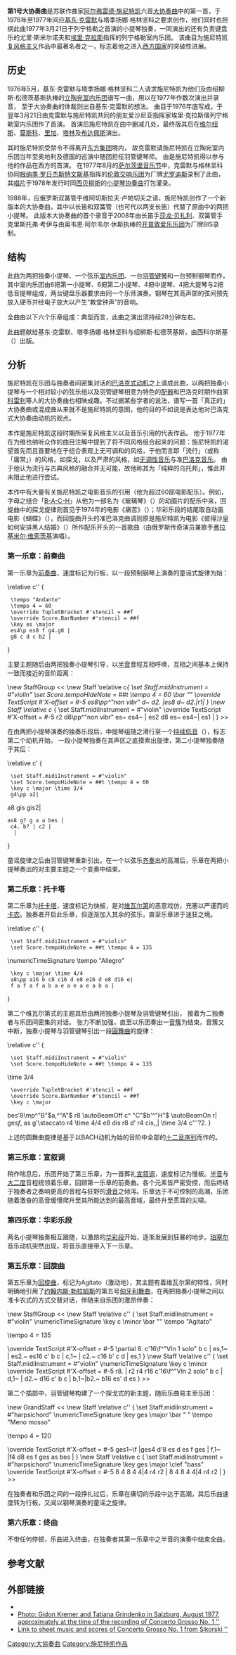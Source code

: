 {{Infobox musical composition
|name                = 第1号大协奏曲
|type                = 
|composer            = [[阿尔弗雷德·施尼特凯|阿尔弗雷德·施尼特凯]]
|image               = Alfred Schnittke 1934-1998.jpg
|alt                 = 
|image_caption       = 
|other_name          = 
|key                 = 
|opus                = 
|period              = 
|style               = [[复风格主义|复风格主义]]
|composed            = 1976年-1977年
|dedication          = [[基东·克雷默|基东·克雷默]]、[[塔季扬娜·格林坚科|塔季扬娜·格林坚科]]及[[绍柳斯·松德茨基斯|绍柳斯·松德茨基斯]]
|duration            = 约28分钟
|movements           = 六
|scoring             = 两把独奏[[小提琴|小提琴]]、弦乐[[室内管弦乐团|室内管弦乐团]]、[[羽管键琴|羽管键琴]]与[[预制钢琴|预制钢琴]]
|premiere_date       = 1977年3月21日
|premiere_conductor  = [[埃里·克拉斯|埃里·克拉斯]]
|premiere_location   = [[列宁格勒|列宁格勒]]
|premiere_performers = 基东·克雷默与塔季扬娜·格林坚科（小提琴）；尤里·斯米尔诺夫（键盘乐）及列宁格勒室内乐团
|misc                = 
}}
'''第1号大协奏曲'''是苏联作曲家[[阿尔弗雷德·施尼特凯|阿尔弗雷德·施尼特凯]]六首[[大协奏曲|大协奏曲]]中的第一首，于1976年至1977年间应[[基東·克雷默|基东·克雷默]]与塔季扬娜·格林坚科之要求创作，他们同时也担纲此曲1977年3月21日于列宁格勒之首演的小提琴独奏，一同演出的还有负责键盘乐的尤里·斯米尔诺夫和[[埃里·克拉斯|埃里·克拉斯]]指挥的列宁格勒室内乐团。{{Sfn|Schnittke|2002}} 该曲目为施尼特凯[[复风格主义|复风格主义]]作品中最著名者之一，标志着他之进入[[西方集團|西方国家]]的突破性进展。{{Sfn|Ivashkin|2009}}

== 历史 ==
1976年5月，基东·克雷默与塔季扬娜·格林坚科二人请求施尼特凯为他们及由绍柳斯·松德茨基斯执棒的[[立陶宛室内乐团|立陶宛室内乐团]]谱写一曲，用以在1977年作数次演出并录音，{{Sfn|Schnittke|2002}} 至于大协奏曲的体裁则出自基东·克雷默的想法。{{Sfn|Tremblay|2007}}  曲目于1976年底写成，于翌年3月21日由克雷默与施尼特凯共同的朋友爱沙尼亚指挥家埃里·克拉斯偕列宁格勒室内乐团作了首演。 首演后施尼特凯在曲中删减几处，最终版其后在[[维尔纽斯|维尔纽斯]]、[[莫斯科|莫斯科]]、[[里加|里加]]、[[塔林|塔林]]及[[布达佩斯|布达佩斯]]演出。

其时施尼特凯受禁令不得离开[[東方集團|东方集团]]境内， 故克雷默请施尼特凯在立陶宛室内乐团当年至奥地利及德国的巡演中随团担任羽管键琴师。{{Sfn|Ivashkin|1996}} 由是施尼特凯得以参与他的作品在西方的首演。 在1977年8月的[[萨尔茨堡音乐节|萨尔茨堡音乐节]]中，克雷默与格林坚科协同[[根纳季·罗日杰斯特文斯基|根纳季·罗日杰斯特文斯基]]指挥的[[伦敦交响乐团|伦敦交响乐团]]为厂牌[[尤罗迪斯|尤罗迪斯]]录制了此曲，其[[密紋唱片|唱片]]于1978年发行时同[[西贝柳斯|西贝柳斯]]的[[小提琴协奏曲_(西贝柳斯)|小提琴协奏曲]]打包灌录。

1988年，应俄罗斯双簧管手维阿切斯拉夫·卢帕切夫之请，施尼特凯创作了一个新版本的大协奏曲，其中以长笛和双簧管（也可代以两支长笛）代替了原曲中的两把小提琴。{{Sfn|Ivashkin|2009}} 此版本大协奏曲的首个录音于2008年由长笛手[[莎龙·贝扎利|莎龙·贝扎利]]、双簧管手克里斯托弗·考伊与由奥韦恩·阿尔韦尔·休斯执棒的[[开普敦爱乐乐团|开普敦爱乐乐团]]为厂牌BIS录制。

== 结构 ==
此曲为两把独奏小提琴、一个弦乐[[室内乐|室内乐团]]、一台[[羽管键琴|羽管键琴]]和一台预制钢琴而作，其中室内乐团由6把第一小提琴、6把第二小提琴、4把中提琴、4把大提琴与2把低音提琴组成，两台键盘乐器要求由同一个乐师演奏。钢琴在其高声部的弦间预先放入硬币并经电子放大以产生“教堂钟声”的音响。{{Sfn|Ivashkin|1996}}

全曲由以下六个乐章组成：{{Ordered list|[[前奏曲|前奏曲]]（行板）|[[托卡塔|托卡塔]]（快板）|[[宣叙调|宣叙调]]（慢板（Lento））|[[华彩乐段|华彩乐段]]|[[回旋曲|回旋曲]]（激动地（Agitato））|[[终曲|终曲]]（行板）}}典型而言，此曲之演出须持续28分钟左右。

此曲题献给基东·克雷默、塔季扬娜·格林坚科与绍柳斯·松德茨基斯，由西科尔斯基（{{lang-en|Sikorsky}}）出版。

== 分析 ==
施尼特凯在乐团与独奏者间密集对话的[[巴洛克音乐|巴洛克式]][[乐想|动机]]之上谱成此曲，以两把独奏小提琴与一个相对较小的弦乐组以及羽管键琴相竞为特色的[[配器法|配器]]和巴洛克时期作曲家[[阿尔坎杰罗·科雷利|科雷利]]等人的大协奏曲也相映成趣。不过据某些学者的说法，谱写一首「真正的」大协奏曲或混成曲从来就不是施尼特凯的意图，他的目的不如说是表达他对巴洛克式大协奏曲动机的观点。{{Sfn|Tremblay|2007}}

本作是施尼特凯这段时期所采复风格主义以及音乐引用的代表作品。 他于1977年在为维也纳听众作的曲目注解中提到了将不同风格组合起来的问题：{{Cquote|我梦想着那座属于一种统一起来的风格的乌托邦，在那里「U」（{{Lang-de|Unterhaltung}}，意为「娱乐」）与「E」（{{Lang-de|Ernst}}，意为「严肃」）的碎片不是用在喜剧效果上，而是郑重地反映了音乐千面的真实。这就是为什么我决定把我给卡通电影配的乐中的一些片段拼起来： 一首欢乐的童声合唱、一首思乡的无调性小夜曲、一段百分之百打包票的（苏联制造的）科雷利， 最后，还有我曾祖母在羽管键琴上弹的我祖母最喜欢的一首[[探戈|探戈]]。 我肯定这些主题配合起来都很不错，我用它们也绝对是认真的。{{Sfn|Ivashkin|1996}}}}施尼特凯的渴望首先而且首要地在于组合表观上无可调和的风格，于他而言即「流行」（或称「庸常」{{Sfn|Colon-Hernandez|2007|}}）的风格，如探戈，以及严肃的风格，如[[无调性音乐|无调性音乐]]与准[[巴洛克音乐|巴洛克音乐]]。 由于他认为流行与古典风格的融合并无可能，故他称其为「纯粹的乌托邦」，惟此并未阻止他进行尝试。{{Sfn|Tremblay|2007}}

本作中有大量有关施尼特凯之电影音乐的引用（他为超过60部电影配乐）。例如，字母之组合「[[BACH乐旨|B-A-C-H]]」从他为一部名为《玻璃琴》（{{Lang-en|The Glass Harmonica}}）的动画片的配乐中来，回旋曲中的探戈旋律则首见于1974年的电影《痛苦》（{{Lang-en|The Agony}}）；华彩乐段的结尾取自动画电影《蝴蝶》（{{Lang-en|The Butterfly}}），而回旋曲开头的准巴洛克曲调则原是施尼特凯为电影《彼得沙皇如何安排黑人结婚》（{{Lang-en|How Tsar Peter got the Black Man Married}}）所作配乐开头的一首歌曲（由俄罗斯传奇演员兼歌手[[弗拉基米尔·维索茨基|弗拉基米尔·维索茨基]]演唱）。 {{Sfn|Ivashkin|2009}}

=== 第一乐章：前奏曲 ===
第一乐章为[[前奏曲|前奏曲]]，速度标记为行板，以一段预制钢琴上演奏的童谣式旋律为始：

: <score>
\relative c'' {
  \tempo "Andante"
  \tempo 4 = 60
  \override TupletBracket #'stencil = ##f
  \override Score.BarNumber #'stencil = ##f
  \key es \major
  es4\p es8 f g4.g8 |
  g8 c d c b2 |
}
</score>

主要主题随后由两把独奏小提琴引导，以[[半音|半音]]音程互相呼唤，互相之间基本上保持一致而接近的音阶距离：

: <score>
\new StaffGroup <<
\new Staff \relative c'' {
\set Staff.midiInstrument = #"violin"
\set Score.tempoHideNote = ##t \tempo 4 = 60
\bar ""
\override TextScript #'X-offset = #-5
es8\pp^"non vibr" d~ d2. |es8 d~ d2.|r1|
}
\new Staff \relative c'' {
\set Staff.midiInstrument = #"violin"
\override TextScript #'X-offset = #-5
r2 d8\pp^"non vibr" es~ es4~ | es2 d8 es~ es4~| es1 |
}
>></score>

在由两把小提琴演奏的独奏乐段后，中提琴组随之滑行至一个[[持续低音|持续低音]]（{{Lang-en|pedal tone}}），标志第二个动机开始。 一段小提琴独奏在其声区之底摸索出旋律，第二小提琴独奏随于其后：

: <score>
\relative c' {
  \set Staff.midiInstrument = #"violin"
  \set Score.tempoHideNote = ##t \tempo 4 = 60
  \key c \major \time 3/4
  g4\pp a2| 
a8 gis gis2|
 as8 g? g a a bes |  
  c4. b? | c2 |
   |
}
</score>

童谣旋律之后由羽管键琴重新引出。在一个以弦乐[[齐奏|齐奏]]出的高潮后，乐章在两把小提琴奏出的对主要主题之一个变奏中结束。

=== 第二乐章：托卡塔 ===
第二乐章为[[托卡塔曲|托卡塔]]，速度标记为快板，是对[[安东尼奥·维瓦尔第|维瓦尔第]]的恶意戏仿，充塞以严谨而{{Tsl|en|stretto|密接和应}}的[[卡农|卡农]]。独奏者开启此乐章，但逐渐加入其余的弦乐，直至乐章进于迷狂之境。

: <score>
\relative c'' {
  \set Staff.midiInstrument = #"violin"
  \set Score.tempoHideNote = ##t \tempo 4 = 135
\numericTimeSignature
\tempo "Allegro"
  \key c \major \time 4/4
  a8\pp a16 b c8 c16 d e8 e16 d e8 d16 e| 
  f a f a f a b a e a e a e a b a | 
}
</score>

第二个维瓦尔第式的主题其后由两把独奏小提琴及羽管键琴引出， 接着为二独奏者与乐团间密集的对话。 张力不断加强，直至以乐团奏出一[[音簇|音簇]]为结束。音簇又中断，独奏小提琴与羽管键琴引出一段[[圓舞曲|圓舞曲]]的旋律：

: <score>
\relative c'' {
  \set Staff.midiInstrument = #"violin"
  \set Score.tempoHideNote = ##t \tempo 4 = 135
\time 3/4
  \override TupletBracket #'stencil = ##f
  \override Score.BarNumber #'stencil = ##f
  \key c \major
bes'8\mp^"B"\( a,^"A"\) r8 \autoBeamOff c^ "C"\( b'^"H"\) \autoBeamOn r| ges\( f,\) as g'\staccato r4
\time 4/4 e8 dis r8 d' r4 cis,,|
\time 3/4 c'''?2.
}
</score>

上述的圆舞曲旋律是基于以BACH动机为始的音阶中全部的[[半音音阶|十二音序列]]而作的。

=== 第三乐章：宣叙调 ===
稍作喘息后，乐团开始了第三乐章，为一首葬礼[[宣叙调|宣叙调]]，速度标记为慢板。[[半音|半音]]与[[大二度|大二度]]音程统领着乐章，回顾第一乐章的前奏曲。各个元素皆严密受控，而后终结于独奏者之奏响更高的音程与狂野的[[滑音|滑音]]之倾泻。乐章达于不可控制的高潮，乐团随着激奋的高音缓慢爬升至其所能达到的最高音域，最终升至贯耳的尖啸。

=== 第四乐章：华彩乐段 ===
两名小提琴独奏相互跟随，以激昂的[[华彩段|华彩段]]开始，逐渐发展到狂暴的地步。[[亨利·珀塞爾|珀塞尔]]音乐动机突然出现，将音乐直接带入下一乐章。

=== 第五乐章：回旋曲 ===
第五乐章为[[回旋曲|回旋曲]]，标记为Agitato（激动地），其主题有着维瓦尔第的特性，同时明确地引用了[[约翰内斯·勃拉姆斯|约翰内斯·勃拉姆斯]]的第五号[[匈牙利舞曲|匈牙利舞曲]]，在两把独奏小提琴之间以准卡农式的方式交替对话，伴随来自乐团的激昂伴奏：

: <score>
\new StaffGroup <<
\new Staff \relative c'' {
\set Staff.midiInstrument = #"violin"
\numericTimeSignature
\key c \minor
\bar ""
\tempo "Agitato"

\tempo 4 = 135

\override TextScript #'X-offset = #-5
\partial 8.
c'16\f^"Vln 1 solo" b c |
es,1~ | es2.~ es16 c' b c |
c,1~ | c2.~ c16 b' c d | es,1 
}
\new Staff \relative c'' {
\set Staff.midiInstrument = #"violin"
\numericTimeSignature
\key c \minor
\override TextScript #'X-offset = #-5
r8. | 
r2 r4 r16 c'16\f^"Vln 2 solo" b c | d,1~ | 
d2.~ d16  c' b c | b,1~|b2.~ b16 es' d es
}
>></score>

第二个插部中，羽管键琴构建了一个探戈式的新主题，随后乐曲易主至乐团：

: <score>
\new GrandStaff <<
\new Staff \relative c'' {
\set Staff.midiInstrument = #"harpsichord"
\numericTimeSignature
\key ges \major
\bar " "
\tempo "Meno mosso"

\tempo 4 = 120

\override TextScript #'X-offset = #-5
ges1~\f |ges4 d'8 es d es f ges | f,1~ |f4 d8 es f ges as bes |
}
\new Staff \relative c {
\set Staff.midiInstrument = #"harpsichord"
\numericTimeSignature
\key ges \major
\clef "bass"
\override TextScript #'X-offset = #-5
<es ges bes>8 <es ges bes>4 <es ges bes>8 <es ges bes>4 <es ges bes>4|<es ges bes>4 r4 r2 |
<es as ces>8 <es as ces>4 <es as ces>8 <es as ces>4 <es as ces>4|<es as ces>4 r4 r2 |
}
>></score>

在独奏者和乐团之间的一段挣扎过后，乐章在痛切的乐段中达于高潮，其后乐曲速度转为行板，又闻以钢琴演奏的童谣之旋律。

=== 第六乐章：终曲 ===
不带任何停顿，乐曲进入终曲，在独奏者其第一乐章中之半音的演奏中结束全曲。

== 参考文献 ==
{{portal|古典音樂}}
{{Reflist}}

== 外部链接 ==
* {{YouTube|eE3xPdT5jx8|Alfred Schnittke's Concerto Grosso no. 1 played by Gidon Kremer, Tatiana Grindenko, and the Kremerata Baltica, live in Moscow in 2004, on the 70th anniversary of Schnittke's birth.}}
* [https://u.cubeupload.com/OmEZh4.jpg Photo: Gidon Kremer and Tatiana Grindenko in Salzburg, August 1977, approximately at the time of the recording of Concerto Grosso No. 1 ''] {{Wayback|url=https://u.cubeupload.com/OmEZh4.jpg |date=20201113101949 }}
* [http://www.sikorski.de/475/en/0/a/0/orchestral_music/1003565_concerto_grosso_no_1_for_two_violins_two.html Link to sheet music and scores of Concerto Grosso No. 1 from Sikorski ''] {{Wayback|url=http://www.sikorski.de/475/en/0/a/0/orchestral_music/1003565_concerto_grosso_no_1_for_two_violins_two.html |date=20211129072145 }}

[[Category:大協奏曲|Category:大協奏曲]]
[[Category:施尼特凯作品|Category:施尼特凯作品]]